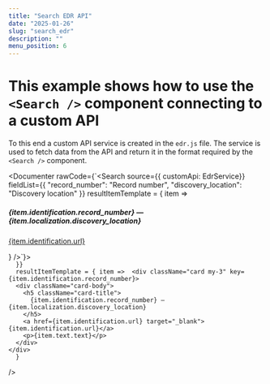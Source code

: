 ```yaml
---
title: "Search EDR API"
date: "2025-01-26"
slug: "search_edr"
description: ""
menu_position: 6
---
```




# This example shows how to use the `<Search />` component connecting to a custom API

To this end a custom API service is created in the `edr.js` file. The service is used to fetch data from the API and return it in the format required by the `<Search />` component.

<Documenter rawCode={`<Search
    source={{ customApi: EdrService}}
    fieldList={{
      "record_number": "Record number",
      "discovery_location": "Discovery location"
    }}
    resultItemTemplate = { item =>  <div className="card my-3" key={item.identification.record_number}>
    <div className="card-body">
      <h5 className="card-title">
        {item.identification.record_number} — {item.localization.discovery_location}
      </h5>
      <a href={item.identification.url} target="_blank">{item.identification.url}</a>
    </div>
  </div>
    }
/>`}>
  <Search
      source={{ customApi: EdrService}}
      operators={{"_eq": "Equals"}}
      fieldList={{
        "record_number": "Record number",
        "discovery_location": "Discovery location",
        "text": "Ricerca nel testo",
        "inscription_type": { label: "Inscription type", values: ["sacer", "cetera", "fasti, leges, acta", "honorarius", "ignoratur", "inscr. parietariae", "oper. publ. priv.que","sepulcralis","term. non sep.", "tit. in artis operib. inscr."] },
        "material	": { label: "Rei materia", values: ["aes", "arenatum", "argentum", "aurum","cera","ceterum","creta","eburneus","ferrum","ignoratur","lapis","lignum","marmor","musivum","plumbum","tectorium","vitrum"] },
        "language		": { label: "Lingua", values: ["latina", "graeca", "latina-graeca", "incerta","ignoratur","alia"] },
        "religion		": { label: "Religione", values: ["Christiana", "Hebraica", "Pagana", "Incerta"] },
        "type_of_persons_mentionated	": { label: "Virorum distributio", values: ["imp.", "reges, viri notab. exter. gent.", "ord. sen.", "ord. eq.","ord. mun.","mil.","eccl.","offic. magg., Augg., mun.","offic. pag., vic., colleg.","offic. priv.","cet.","ignoratur","imp.?", "reges, viri notab. exter. gent.?", "ord. sen.?", "ord. eq.?","ord. mun.?","mil.?","eccl.?","offic. magg., Augg., mun.?","offic. pag., vic., colleg.?","offic. priv.?","cet.?" ] },

      }}
      resultItemTemplate = { item =>  <div className="card my-3" key={item.identification.record_number}>
      <div className="card-body">
        <h5 className="card-title">
          {item.identification.record_number} — {item.localization.discovery_location}
        </h5>
        <a href={item.identification.url} target="_blank">{item.identification.url}</a>
        <p>{item.text.text}</p>
      </div>
    </div>
      }
  />
</Documenter>